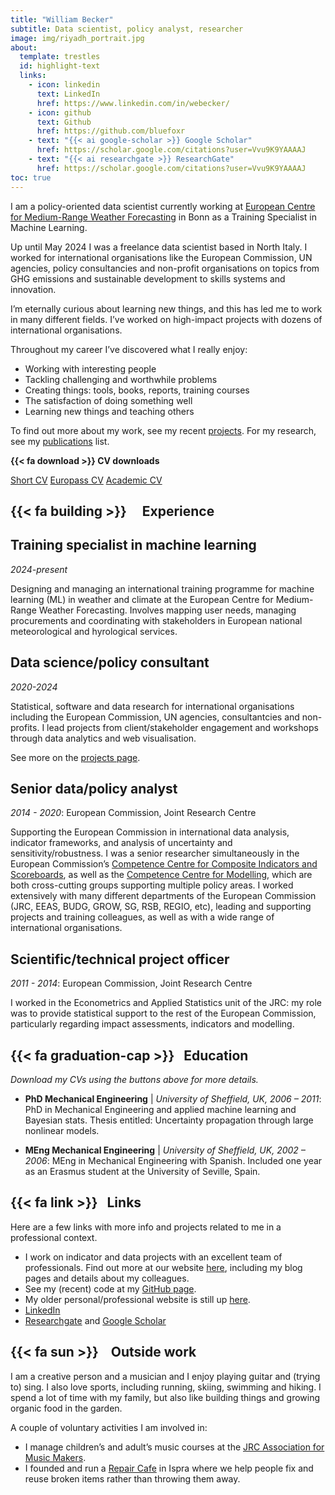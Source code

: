```yaml
---
title: "William Becker"
subtitle: Data scientist, policy analyst, researcher
image: img/riyadh_portrait.jpg
about:
  template: trestles
  id: highlight-text
  links:
    - icon: linkedin
      text: LinkedIn
      href: https://www.linkedin.com/in/webecker/
    - icon: github
      text: Github
      href: https://github.com/bluefoxr
    - text: "{{< ai google-scholar >}} Google Scholar"
      href: https://scholar.google.com/citations?user=Vvu9K9YAAAAJ
    - text: "{{< ai researchgate >}} ResearchGate"
      href: https://scholar.google.com/citations?user=Vvu9K9YAAAAJ
toc: true
---
```


::: {#highlight-text}

I am a policy-oriented data scientist currently working at [European Centre for Medium-Range Weather Forecasting](https://www.ecmwf.int/) in Bonn as a Training Specialist in Machine Learning.

Up until May 2024 I was a freelance data scientist based in North Italy. I worked for international organisations like the European Commission, UN agencies, policy consultancies and non-profit organisations on topics from GHG emissions and sustainable development to skills systems and innovation.

I'm eternally curious about learning new things, and this has led me to work in many different fields. I've worked on high-impact projects with dozens of international organisations.

Throughout my career I've discovered what I really enjoy:

-   Working with interesting people
-   Tackling challenging and worthwhile problems
-   Creating things: tools, books, reports, training courses
-   The satisfaction of doing something well
-   Learning new things and teaching others

To find out more about my work, see my recent [projects](https://www.willbecker.me/#projects). For my research, see my [publications](https://www.willbecker.me/#publications) list.

::: cv-buttons

**{{< fa download >}} CV downloads**

[Short CV](/files/cv_2page_William_Becker.pdf){.btn .btn-outline-primary .btn role="button"} [Europass CV](/files/CV_2023-12_Europass.pdf){.btn .btn-outline-primary .btn role="button"} [Academic CV](/files/CV_ac_William_Becker.pdf){.btn .btn-outline-primary .btn role="button"}
:::

:::

## {{< fa building >}}     Experience

::: {.callout-note icon="false" appearance="minimal"}
# Training specialist in machine learning

*2024-present*

Designing and managing an international training programme for machine learning (ML) in weather and climate at the European Centre
for Medium-Range Weather Forecasting. Involves mapping user needs, managing procurements and coordinating with stakeholders in European national meteorological and hyrological services.

:::


::: {.callout-note icon="false" appearance="minimal"}
# Data science/policy consultant

*2020-2024*

Statistical, software and data research for international organisations including the European Commission, UN agencies, consultantcies and non-profits. I lead projects from client/stakeholder engagement and workshops through data analytics and web visualisation.

See more on the [projects page](/projects).

:::


::: {.callout-note icon="false" appearance="minimal"}
# Senior data/policy analyst

*2014 - 2020*: European Commission, Joint Research Centre

Supporting the European Commission in international data analysis, indicator frameworks, and analysis of uncertainty and sensitivity/robustness. I was a senior researcher simultaneously in the European Commission’s [Competence Centre for Composite Indicators and Scoreboards](https://knowledge4policy.ec.europa.eu/composite-indicators_en), as well as the [Competence Centre for Modelling](https://knowledge4policy.ec.europa.eu/modelling/about_en), which are both cross-cutting groups supporting multiple policy areas. I worked extensively with many different departments of the European Commission (JRC, EEAS, BUDG, GROW, SG, RSB, REGIO, etc), leading and supporting projects and training colleagues, as well as with a wide range of international organisations.

:::


::: {.callout-note icon="false" appearance="minimal"}
# Scientific/technical project officer

*2011 - 2014*: European Commission, Joint Research Centre

I worked in the Econometrics and Applied Statistics unit of the JRC: my role was to provide statistical support to the rest of the European Commission, particularly regarding impact assessments, indicators and modelling.

:::


## {{< fa graduation-cap >}}   Education

*Download my CVs using the buttons above for more details.*

- **PhD Mechanical Engineering** | *University of Sheffield, UK, 2006 – 2011*: PhD in Mechanical Engineering and applied machine learning and Bayesian stats. Thesis entitled: Uncertainty propagation through large nonlinear models.

- **MEng Mechanical Engineering** | *University of Sheffield, UK, 2002 – 2006*: MEng in Mechanical Engineering with Spanish. Included one year as an Erasmus student at the University of Seville, Spain.

## {{< fa link >}}   Links

Here are a few links with more info and projects related to me in a professional context.

-   I work on indicator and data projects with an excellent team of professionals. Find out more at our website [here](https://compositeindicators.com/), including my blog pages and details about my colleagues.
-   See my (recent) code at my [GitHub page](https://github.com/bluefoxr).
-   My older personal/professional website is still up [here](https://www.bluefoxdata.eu/).
-   [LinkedIn](https://www.linkedin.com/feed/)
-   [Researchgate](https://www.researchgate.net/profile/William-Becker-7) and [Google Scholar](https://scholar.google.com/citations?user=Vvu9K9YAAAAJ&hl=en)

## {{< fa sun >}}    Outside work

I am a creative person and a musician and I enjoy playing guitar and (trying to) sing. I also love sports, including running, skiing, swimming and hiking. I spend a lot of time with my family, but also like building things and growing organic food in the garden.

A couple of voluntary activities I am involved in:

-   I manage children's and adult's music courses at the [JRC Association for Music Makers](http://www.jammclub.eu/index.html).
-   I founded and run a [Repair Cafe](https://www.repaircafe.org/en/) in Ispra where we help people fix and reuse broken items rather than throwing them away.
